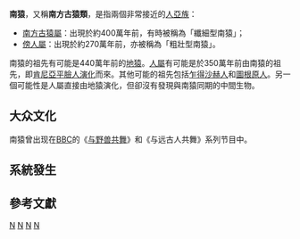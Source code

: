 {{unreferenced|time=2012-10-2}}
{{automatic taxobox
| name = 南猿亞族
| fossil_range = [[中新世|中新世]]–[[更新世|更新世]]
| image = Australopithecus sediba.JPG
| image_caption = [[源泉南方古猿|源泉南方古猿]]
| taxon = Australopithecina
| authority = Gregory & Hellman, 1939
| type_species = {{extinct}}[[阿法南方古猿|阿法南方古猿]]<br>''Australopithecus africanus''
| type_species_authority = Dart, 1925
| subdivision_ranks = 屬
| subdivision = 
* [[南方古猿屬|南方古猿屬]] ''Australopithecus''
* [[傍人屬|傍人屬]] ''Paranthropus''
| synonyms = Hominina <small>Gray 1825</small><ref>{{Cite journal|last=Gray|first=J. E.|date=1825|title=An outline of an attempt at the disposition of Mammalia into Tribes and Families, with a list of genera apparently appertaining to each Tribe.|url=https://www.biodiversitylibrary.org/page/2531525#page/353/mode/1up|journal=Annals of Philosophy, new series|volume=10|pages=337-334|access-date=2021-02-11|archive-date=2021-01-23|archive-url=https://web.archive.org/web/20210123162425/https://www.biodiversitylibrary.org/page/2531525#page/353/mode/1up|dead-url=no}}</ref>
}}

'''南猿'''，又稱'''南方古猿類'''，是指兩個非常接近的[[人亞族|人亞族]]：

* [[南方古猿屬|南方古猿屬]]：出現於約400萬年前，有時被稱為「纖細型南猿」；
* [[傍人屬|傍人屬]]：出現於約270萬年前，亦被稱為「粗壯型南猿」。

南猿的祖先有可能是440萬年前的[[地猿|地猿]]。[[人屬|人屬]]有可能是於350萬年前由南猿的祖先，即[[肯尼亞平臉人|肯尼亞平臉人]][[演化|演化]]而來。其他可能的祖先包括[[乍得沙赫人|乍得沙赫人]]和[[圖根原人|圖根原人]]。另一個可能性是人屬直接由地猿演化，但卻沒有發現與南猿同期的中間生物。

== 大众文化 ==
南猿曾出现在[[BBC|BBC]]的《[[与野兽共舞|与野兽共舞]]》和《与远古人共舞》系列节目中。
==系統發生==
{{clade
   |1=[[查德沙赫人|查德沙赫人]]
   |2={{clade
      |1=[[地猿屬|地猿屬]]
      |2={{clade
         |1=[[湖畔南方古猿|湖畔南方古猿]]
         |2={{clade
            |1={{clade
               |1=[[阿法南方古猿|阿法南方古猿]]
               |2=[[驚奇南方古猿|驚奇南方古猿]]}}
            |2={{clade
               |1=[[肯亞平臉人|肯亞平臉人]]
               |2={{clade
                  |1={{clade
                     |1=[[非洲南方古猿|非洲南方古猿]]
                     |2={{clade
                        |1=[[衣索比亞傍人|衣索比亞傍人]]
                        |2={{clade
                           |1=[[羅百氏傍人|羅百氏傍人]]
                           |2=[[鮑氏傍人|鮑氏傍人]]}} }} }}
                  |2=[[人屬|人屬]] (包括[[源泉南方古猿|源泉南方古猿]])
}} }} }} }} }} }}

== 參考文獻 ==
{{Reflist|2}}
{{Human Evolution}}
{{已滅絕人科}}
[[Category:人亞族|N]]
[[Category:南方古猿|N]]
[[Category:傍人|N]]
[[Category:古動物|N]]